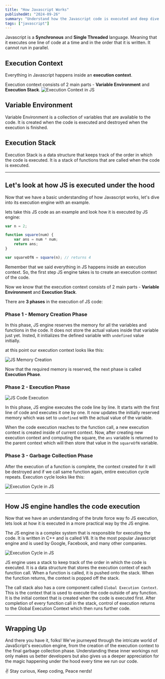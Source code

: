 ```yaml
---
title: "How Javascript Works"
publishedAt: "2024-09-26"
summary: "Understand how the Javascript code is executed and deep dive into its execution engine."
tags: ["javascript"]
---
```


Javascript is a **Synchronous** and **Single Threaded** language. Meaning that it executes one line of code at a time and in the order that it is written. It cannot run in parallel.

## Execution Context
Everything in Javascript happens inside an **execution context**.

Execution context consists of 2 main parts - **Variable Environment** and **Execution Stack**.
![Execution Context in JS](/js-execution-context.png)

## Variable Environment

Variable Environment is a collection of variables that are available to the code. It is created when the code is executed and destroyed when the execution is finished.

## Execution Stack

Execution Stack is a data structure that keeps track of the order in which the code is executed. It is a stack of functions that are called when the code is executed.

---

## Let's look at how JS is executed under the hood
Now that we have a basic understanding of how Javascript works, let's dive into its execution engine with an example.

lets take this JS code as an example and look how it is executed by JS engine:

```js
var n = 2;

function square(num) {
    var ans = num * num;
    return ans;
}

var squareOfN = square(n); // returns 4
```

Remember that we said everything in JS happens inside an execution context. So, the first step JS engine takes is to create an execution context of the code.

Now we know that the execution context consists of 2 main parts - **Variable Environment** and **Execution Stack**.

There are **3 phases** in the execution of JS code:

### Phase 1 - Memory Creation Phase

In this phase, JS engine reserves the memory for all the variables and functions in the code. It does not store the actual values inside that variable just yet. Insted, it initializes the defined variable with `undefined` value initially.

at this point our execution context looks like this:

![JS Memory Creation](/js-memory-creation.png)

Now that the required memory is reserved, the next phase is called **Execution Phase**.

### Phase 2 - Execution Phase

![JS Code Execution](/js-code-execution.png)

In this phase, JS engine executes the code line by line. It starts with the first line of code and executes it one by one. It now updates the initially reserved memory which was set to `undefined` with the actual value of the variable.

When the code execution reaches to the function call, a new execution context is created inside of current context.
Now, after creating new execution context and computing the square, the `ans` variable is returned to the parent context which will then store that value in the `squareOfN` variable.

### Phase 3 - Garbage Collection Phase

After the execution of a function is complete, the context created for it will be destroyed and if we call same function again, entire execution cycle repeats. Execution cycle looks like this:

![Execution Cycle in JS](/js-execution-cycle.png)

---

## How JS engine handles the code execution

Now that we have an understanding of the brute force way fo JS execution, lets look at how it is executed in a more practical way by the JS engine.

The JS engine is a complex system that is responsible for executing the code. It is written in C++ and is called V8. It is the most popular Javascript engine and is used by Google, Facebook, and many other companies.

![Execution Cycle in JS](/js-execution-in-engine.png)

JS engine uses a stack to keep track of the order in which the code is executed. It is a data structure that stores the execution context of each function call. When a function is called, it is pushed onto the stack. When the function returns, the context is popped off the stack.

The call stack also has a core component called `Global Execution Context`. This is the context that is used to execute the code outside of any function. It is the initial context that is created when the code is executed first. After completion of every function call in the stack, control of execution returns to the Global Execution Context which then runs further code.

---

## Wrapping Up

And there you have it, folks! We've journeyed through the intricate world of JavaScript's execution engine, from the creation of the execution context to the final garbage collection phase. Understanding these inner workings not only makes us better developers but also gives us a deeper appreciation for the magic happening under the hood every time we run our code.

✌️ Stay curious, Keep coding, Peace nerds!

